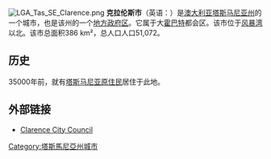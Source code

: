 [[File:LGA_Tas_SE_Clarence.png|thumb]]
'''克拉伦斯市'''（英语：'''{{lang|en|City of Clarence}}'''）是[[澳大利亚|澳大利亚]][[塔斯马尼亚州|塔斯马尼亚州]]的一个城市，也是该州的一个[[地方政府区|地方政府区]]。它属于大[[霍巴特|霍巴特]]都会区。该市位于[[风暴湾|风暴湾]]以北。该市总面积386 km²，总人口人口51,072。

== 历史 ==
35000年前，就有[[塔斯马尼亚原住民|塔斯马尼亚原住民]]居住于此地。

== 外部链接 ==
*[http://www.ccc.tas.gov.au Clarence City Council] {{Wayback|url=http://www.ccc.tas.gov.au/ |date=20201101141244 }}



[[Category:塔斯馬尼亞州城市|Category:塔斯馬尼亞州城市]]